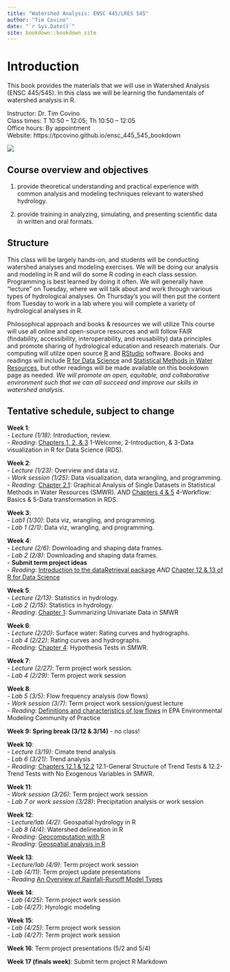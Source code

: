 ```yaml
--- 
title: "Watershed Analysis: ENSC 445/LRES 545"
author: "Tim Covino"
date: "`r Sys.Date()`"
site: bookdown::bookdown_site
---
```


# Introduction

This book provides the materials that we will use in Watershed Analysis (ENSC 445/545). In this class we will be learning the fundamentals of watershed analysis in R. 

Instructor: Dr. Tim Covino\
Class times: T 10:50 – 12:05; Th 10:50 – 12:05\
Office hours: By appointment\
Website: https://tpcovino.github.io/ensc_445_545_bookdown

![](images/big-hole-river-lead.jpeg)

## Course overview and objectives 

(1) provide theoretical understanding and practical experience with common analysis and modeling techniques relevant to watershed hydrology. 

(2) provide training in analyzing, simulating, and presenting scientific data in written and oral formats.

## Structure 
This class will be largely hands-on, and students will be conducting watershed analyses and modeling exercises. We will be doing our analysis and modeling in R and will do some R coding in each class session. Programming is best learned by doing it often. We will generally have "lecture" on Tuesday, where we will talk about and work through various types of hydrological analyses. On Thursday's you will then put the content from Tuesday to work in a lab where you will complete a variety of hydrological analyses in R. 


Philosophical approach and books & resources we will utilize 
This course will use all online and open-source resources and will follow FAIR (findability, accessibility, interoperability, and reusability) data principles and promote sharing of hydrological education and research materials. Our computing will utilze open source [R](https://cran.rstudio.com/){target="_blank"} and [RStudio](https://posit.co/download/rstudio-desktop/){target="_blank"} software. Books and readings will include [R for Data Science](https://r4ds.hadley.nz/){target="_blank"} and [Statistical Methods in Water Resources](https://pubs.usgs.gov/tm/04/a03/tm4a3.pdf){target="_blank"}, but other readings will be made available on this bookdown page as needed. *We will promote an open, equitable, and collaborative environment such that we can all succeed and improve our skills in watershed analysis*.
 
## Tentative schedule, subject to change

**Week 1**: <br> 
- *Lecture (1/18)*: Introduction, review.\
- *Reading*: [Chapters 1, 2, & 3](https://r4ds.had.co.nz/introduction.html){target="_blank"} 1-Welcome, 2-Introduction, & 3-Data visualization in R for Data Science (RDS).

**Week 2**: <br>
- *Lecture (1/23)*: Overview and data viz. <br>
- *Work session (1/25)*: Data visualization, data wrangling, and programming. <br>
- *Reading*: [Chapter 2.1](https://pubs.usgs.gov/tm/04/a03/tm4a3.pdf){target="_blank"}: Graphical Analysis of Single Datasets in Statistical Methods in Water Resources (SMWR).
*AND* [Chapters 4 & 5](https://r4ds.had.co.nz/workflow-basics.html){target="_blank"} 4-Workflow: Basics & 5-Data transformation in RDS. <br>

**Week 3**: <br>
- *Lab1 (1/30)*: Data viz, wrangling, and programming. <br>
- *Lab 1 (2/1)*: Data viz, wrangling, and programming. <br>

**Week 4**: <br>
- *Lecture (2/6)*: Downloading and shaping data frames.<br>
- *Lab 2 (2/8)*: Downloading and shaping data frames. <br>
- **Submit term project ideas** <br>
- *Reading*: [Introduction to the dataRetrieval package](https://cran.r-project.org/web/packages/dataRetrieval/vignettes/dataRetrieval.html){target="_blank"}
*AND* [Chapter 12 & 13 of R for Data Science](https://r4ds.had.co.nz/tidy-data.html){target="_blank"}


**Week 5**: <br> 
- *Lecture (2/13)*: Statistics in hydrology. <br>
- *Lab 2 (2/15)*: Statistics in hydrology. <br>
- *Reading*: [Chapter 1](https://pubs.usgs.gov/tm/04/a03/tm4a3.pdf){target="_blank"}: Summarizing Univariate Data in SMWR 


**Week 6**: <br> 
- *Lecture (2/20)*: Surface water: Rating curves and hydrographs. \
- *Lab 4 (2/22)*: Rating curves and hydrographs. <br>
- *Reading*: [Chapter 4](https://pubs.usgs.gov/tm/04/a03/tm4a3.pdf){target="_blank"}: Hypothesis Tests in SMWR.

**Week 7**: <br>
- *Lecture (2/27)*: Term project work session. <br>
- *Lab 4 (2/29)*: Term project work session <br>
 
**Week 8**: <br>
- *Lab 5 (3/5)*: Flow frequency analysis (low flows) <br>
- *Work session (3/7)*: Term project work session/guest lecture <br>
- *Reading*: [Definitions and characteristics of low flows](https://www.epa.gov/ceam/definition-and-characteristics-low-flows#1Q10){target="_blank"} in EPA Environmental Modeling Community of Practice

**Week 9: Spring break (3/12 & 3/14)** - no class!

**Week 10**: <br>
- *Lecture (3/19)*: Cimate trend analysis <br>
- *Lab 6 (3/21)*: Trend analysis <br>
- *Reading*: [Chapters 12.1 & 12.2](https://pubs.usgs.gov/tm/04/a03/tm4a3.pdf){target="_blank"} 12.1-General Structure of Trend Tests & 12.2-Trend Tests with No Exogenous Variables in SMWR. 

**Week 11**: <br>
- *Work session (3/26)*: Term project work session <br>
- *Lab 7 or work session (3/28)*: Precipitation analysis or work session <br>

**Week 12**: <br>
- *Lecture/lab (4/2)*: Geospatial hydrology in R <br>
- *Lab 8 (4/4)*: Watershed delineation in R <br>
- *Reading*: [Geocomputation with R](https://geocompr.robinlovelace.net/intro.html){target="_blank"} <br>
- *Reading*: [Geospatial analysis in R](https://pjbartlein.github.io/REarthSysSci/geospatial.html){target="_blank"}

**Week 13**: <br>
- *Lecture/lab (4/9)*: Term project work session <br>
- *Lab (4/11)*: Term project update presentations <br>
- *Reading* [An Overview of Rainfall-Runoff Model Types](https://cfpub.epa.gov/si/si_public_record_report.cfm?dirEntryId=339328&Lab=NERL){target="_blank"}

**Week 14**: <br>
- *Lab (4/25)*: Term project work session <br>
- *Lab (4/27)*: Hyrologic modeling <br>

**Week 15**: <br>
- *Lab (4/25)*: Term project work session <br>
- *Lab (4/27)*: Term project work session

**Week 16**: Term project presentations (5/2 and 5/4)

**Week 17 (finals week)**: Submit term project R Markdown












